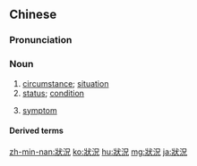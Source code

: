 {{also|状況}}
==Chinese==
{{zh-forms|s=状况}}

===Pronunciation===
{{zh-pron
|m=zhuàngkuàng
|c=zong6 fong3
|mn=chōng-hóng
|cat=n
}}

===Noun===
{{zh-noun}}

# [[circumstance]]; [[situation]]
# [[status]]; [[condition]]
#: {{zh-x|健康 狀況|health '''condition'''}}
# [[symptom]]

====Derived terms====
{{zh-der|婚姻狀況}}

{{zh-cat|Elementary}}

[[zh-min-nan:狀況]]
[[ko:狀況]]
[[hu:狀況]]
[[mg:狀況]]
[[ja:狀況]]
